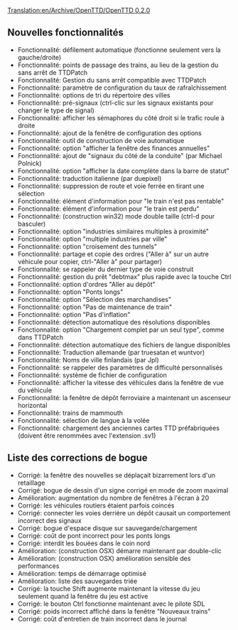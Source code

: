 [[Translation:en/Archive/OpenTTD/OpenTTD 0.2.0]]

{{fr/Archive/OpenTTD/Navigation}}
{{fr/Archive/OpenTTD/Livraison|prec=fr/Archive/OpenTTD/OpenTTD 0.1.4|suiv=fr/Archive/OpenTTD/OpenTTD 0.2.1|date=03/04/2004}}

==Nouvelles fonctionnalités==
*Fonctionnalité: défilement automatique (fonctionne seulement vers la gauche/droite)
*Fonctionnalité: points de passage des trains, au lieu de la gestion du sans arrêt de TTDPatch
*Fonctionnalité: Gestion du sans arrêt compatible avec TTDPatch
*Fonctionnalité: paramètre de configuration du taux de rafraîchissement
*Fonctionnalité: options de tri du répertoire des villes
*Fonctionnalité: pré-signaux (ctrl-clic sur les signaux existants pour changer le type de signal)
*Fonctionnalité: afficher les sémaphores du côté droit si le trafic roule à droite
*Fonctionnalité: ajout de la fenêtre de configuration des options
*Fonctionnalité: outil de construction de voie automatique
*Fonctionnalité: option "afficher la fenêtre des finances annuelles"
*Fonctionnalité: ajout de "signaux du côté de la conduite" (par Michael Polnick)
*Fonctionnalité: option "afficher la date complète dans la barre de statut"
*Fonctionnalité: traduction italienne (par duepixel)
*Fonctionnalité: suppression de route et voie ferrée en tirant une sélection
*Fonctionnalité: élément d'information pour "le train n'est pas rentable"
*Fonctionnalité: élément d'information pour "le train est perdu"
*Fonctionnalité: (construction win32) mode double taille (ctrl-d pour basculer)
*Fonctionnalité: option "industries similaires multiples à proximité"
*Fonctionnalité: option "multiple industries par ville"
*Fonctionnalité: option "croisement des tunnels"
*Fonctionnalité: partage et copie des ordres ("Aller à" sur un autre véhicule pour copier, ctrl-"Aller à" pour partager)
*Fonctionnalité: se rappeler du dernier type de voie construit
*Fonctionnalité: gestion du prêt "debtmax" plus rapide avec la touche Ctrl
*Fonctionnalité: option d'ordres "Aller au dépôt"
*Fonctionnalité: option "Ponts longs"
*Fonctionnalité: option "Sélection des marchandises"
*Fonctionnalité: option "Pas de maintenance de train"
*Fonctionnalité: option "Pas d'inflation"
*Fonctionnalité: détection automatique des résolutions disponibles
*Fonctionnalité: option "Chargement complet par un seul type", comme dans TTDPatch
*Fonctionnalité: détection automatique des fichiers de langue disponibles
*Fonctionnalité: Traduction allemande (par truesatan et wuntvor)
*Fonctionnalité: Noms de ville finlandais (par Jpl)
*Fonctionnalité: se rappeler des paramètres de difficulté personnalisés
*Fonctionnalité: système de fichier de configuration
*Fonctionnalité: afficher la vitesse des véhicules dans la fenêtre de vue du véhicule
*Fonctionnalité: la fenêtre de dépôt ferroviaire a maintenant un ascenseur horizontal
*Fonctionnalité: trains de mammouth
*Fonctionnalité: sélection de langue à la volée
*Fonctionnalité: chargement des anciennes cartes TTD préfabriquées (doivent être renommées avec l'extension .sv1)

==Liste des corrections de bogue==
*Corrigé: la fenêtre des nouvelles se déplaçait bizarrement lors d'un retaillage
*Corrigé: bogue de dessin d'un signe corrigé en mode de zoom maximal
*Amélioration: augmentation du nombre de fenêtres à l'écran à 20
*Corrigé: les véhicules routiers étaient parfois coincés
*Corrigé: connecter les voies derrière un dépôt causait un comportement incorrect des signaux
*Corrigé: bogue d'espace disque sur sauvegarde/chargement
*Corrigé: coût de pont incorrect pour les ponts longs
*Corrigé: interdit les bouées dans le coin nord
*Amélioration: (construction OSX) démarre maintenant par double-clic
*Amélioration: (construction OSX) amélioration sensible des performances
*Amélioration: temps de démarrage optimisé
*Amélioration: liste des sauvegardes triée
*Corrigé: la touche Shift augmente maintenant la vitesse du jeu seulement quand la fenêtre du jeu est active
*Corrigé: le bouton Ctrl fonctionne maintenant avec le pilote SDL
*Corrigé: poids incorrect affiché dans la fenêtre "Nouveaux trains"
*Corrigé: coût d'entretien de train incorrect dans le journal